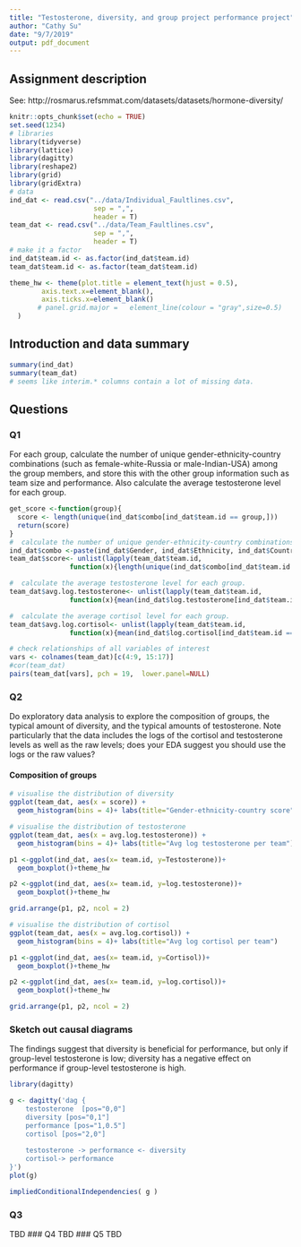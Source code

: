 ```yaml
---
title: "Testosterone, diversity, and group project performance project"
author: "Cathy Su"
date: "9/7/2019"
output: pdf_document
---
```



## Assignment description

See: 
http://rosmarus.refsmmat.com/datasets/datasets/hormone-diversity/ 

```r
knitr::opts_chunk$set(echo = TRUE)
set.seed(1234)
# libraries
library(tidyverse)
library(lattice)
library(dagitty)
library(reshape2)
library(grid)
library(gridExtra)
# data
ind_dat <- read.csv("../data/Individual_Faultlines.csv",
                     sep = ",", 
                     header = T)
team_dat <- read.csv("../data/Team_Faultlines.csv",
                     sep = ",", 
                     header = T)
# make it a factor
ind_dat$team.id <- as.factor(ind_dat$team.id)
team_dat$team.id <- as.factor(team_dat$team.id)

theme_hw <- theme(plot.title = element_text(hjust = 0.5),
        axis.text.x=element_blank(),
        axis.ticks.x=element_blank()
       # panel.grid.major =   element_line(colour = "gray",size=0.5)
  )
```

## Introduction and data summary

```r
summary(ind_dat)
summary(team_dat)
# seems like interim.* columns contain a lot of missing data.

```

## Questions

### Q1

For each group, calculate the number of unique gender-ethnicity-country combinations (such as female-white-Russia or male-Indian-USA) among the group members, and store this with the other group information such as team size and performance. Also calculate the average testosterone level for each group.

```r
get_score <-function(group){
  score <- length(unique(ind_dat$combo[ind_dat$team.id == group,]))
  return(score)
}
#  calculate the number of unique gender-ethnicity-country combinations
ind_dat$combo <-paste(ind_dat$Gender, ind_dat$Ethnicity, ind_dat$Country)
team_dat$score<- unlist(lapply(team_dat$team.id, 
               function(x){length(unique(ind_dat$combo[ind_dat$team.id == x]))}))

#  calculate the average testosterone level for each group.
team_dat$avg.log.testosterone<- unlist(lapply(team_dat$team.id, 
               function(x){mean(ind_dat$log.testosterone[ind_dat$team.id == x])}))

#  calculate the average cortisol level for each group.
team_dat$avg.log.cortisol<- unlist(lapply(team_dat$team.id, 
               function(x){mean(ind_dat$log.cortisol[ind_dat$team.id == x])}))

```

```r
# check relationships of all variables of interest
vars <- colnames(team_dat)[c(4:9, 15:17)]
#cor(team_dat)
pairs(team_dat[vars], pch = 19,  lower.panel=NULL)
```

### Q2

Do exploratory data analysis to explore the composition of groups, the typical amount of diversity, and the typical amounts of testosterone. Note particularly that the data includes the logs of the cortisol and testosterone levels as well as the raw levels; does your EDA suggest you should use the logs or the raw values?

#### Composition of groups 

```r

# visualise the distribution of diversity
ggplot(team_dat, aes(x = score)) +
  geom_histogram(bins = 4)+ labs(title="Gender-ethnicity-country score")

# visualise the distribution of testosterone
ggplot(team_dat, aes(x = avg.log.testosterone)) +
  geom_histogram(bins = 4)+ labs(title="Avg log testosterone per team")

p1 <-ggplot(ind_dat, aes(x= team.id, y=Testosterone))+
  geom_boxplot()+theme_hw

p2 <-ggplot(ind_dat, aes(x= team.id, y=log.testosterone))+
  geom_boxplot()+theme_hw

grid.arrange(p1, p2, ncol = 2)

# visualise the distribution of cortisol
ggplot(team_dat, aes(x = avg.log.cortisol)) +
  geom_histogram(bins = 4)+ labs(title="Avg log cortisol per team")

p1 <-ggplot(ind_dat, aes(x= team.id, y=Cortisol))+
  geom_boxplot()+theme_hw

p2 <-ggplot(ind_dat, aes(x= team.id, y=log.cortisol))+
  geom_boxplot()+theme_hw

grid.arrange(p1, p2, ncol = 2)
```

### Sketch out causal diagrams

The findings suggest that diversity is beneficial for performance, but only if group-level testosterone is low; diversity has a negative effect on performance if group-level testosterone is high.

```r
library(dagitty)

g <- dagitty('dag {
    testosterone  [pos="0,0"]
    diversity [pos="0,1"]
    performance [pos="1,0.5"]
    cortisol [pos="2,0"]
    
    testosterone -> performance <- diversity
    cortisol-> performance 
}')
plot(g)

impliedConditionalIndependencies( g )
```


### Q3
TBD
### Q4
TBD
### Q5
TBD
